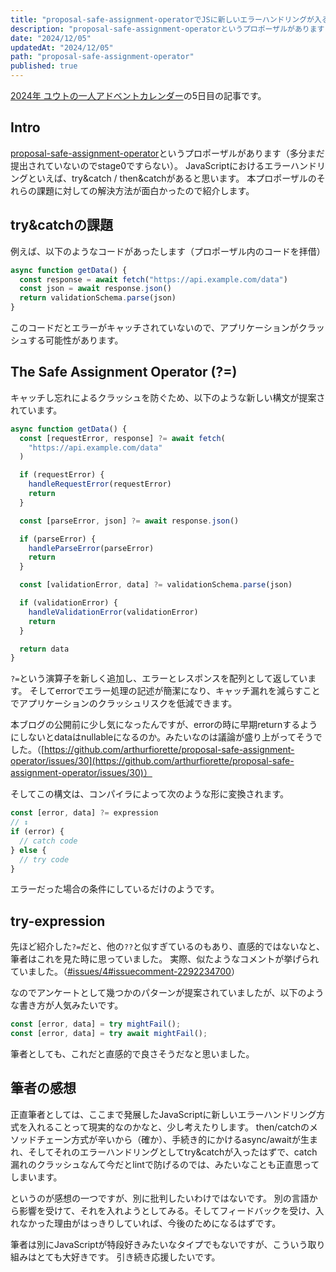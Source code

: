 ```yaml
---
title: "proposal-safe-assignment-operatorでJSに新しいエラーハンドリングが入るかもしれない"
description: "proposal-safe-assignment-operatorというプロポーザルがあります（多分まだ提出されていないのでstage0ですらない）。JavaScriptにおけるエラーハンドリングといえば、try&catch / then&catchがあると思います。本プロポーザルのそれらの課題に対しての解決方法が面白かったので紹介します。"
date: "2024/12/05"
updatedAt: "2024/12/05"
path: "proposal-safe-assignment-operator"
published: true
---
```


[2024年 ユウトの一人アドベントカレンダー](https://adventar.org/calendars/9980)の5日目の記事です。

## Intro

[proposal-safe-assignment-operator](https://github.com/arthurfiorette/proposal-safe-assignment-operator)というプロポーザルがあります（多分まだ提出されていないのでstage0ですらない）。
JavaScriptにおけるエラーハンドリングといえば、try&catch / then&catchがあると思います。
本プロポーザルのそれらの課題に対しての解決方法が面白かったので紹介します。

## try&catchの課題

例えば、以下のようなコードがあったします（プロポーザル内のコードを拝借）

```ts
async function getData() {
  const response = await fetch("https://api.example.com/data")
  const json = await response.json()
  return validationSchema.parse(json)
}
```

このコードだとエラーがキャッチされていないので、アプリケーションがクラッシュする可能性があります。

## The Safe Assignment Operator (?=)

キャッチし忘れによるクラッシュを防ぐため、以下のような新しい構文が提案されています。

```ts
async function getData() {
  const [requestError, response] ?= await fetch(
    "https://api.example.com/data"
  )

  if (requestError) {
    handleRequestError(requestError)
    return
  }

  const [parseError, json] ?= await response.json()

  if (parseError) {
    handleParseError(parseError)
    return
  }

  const [validationError, data] ?= validationSchema.parse(json)

  if (validationError) {
    handleValidationError(validationError)
    return
  }

  return data
}
```

`?=`という演算子を新しく追加し、エラーとレスポンスを配列として返しています。
そしてerrorでエラー処理の記述が簡潔になり、キャッチ漏れを減らすことでアプリケーションのクラッシュリスクを低減できます。

本ブログの公開前に少し気になったんですが、errorの時に早期returnするようにしないとdataはnullableになるのか。みたいなのは議論が盛り上がってそうでした。（[https://github.com/arthurfiorette/proposal-safe-assignment-operator/issues/30](https://github.com/arthurfiorette/proposal-safe-assignment-operator/issues/30)）

そしてこの構文は、コンパイラによって次のような形に変換されます。

```ts
const [error, data] ?= expression
// ↕︎
if (error) {
  // catch code
} else {
  // try code
}
```

エラーだった場合の条件にしているだけのようです。

## try-expression

先ほど紹介した`?=`だと、他の`??`と似すぎているのもあり、直感的ではないなと、筆者はこれを見た時に思っていました。
実際、似たようなコメントが挙げられていました。（[#issues/4#issuecomment-2292234700](https://github.com/arthurfiorette/proposal-safe-assignment-operator/)）

なのでアンケートとして幾つかのパターンが提案されていましたが、以下のような書き方が人気みたいです。

```ts
const [error, data] = try mightFail();
const [error, data] = try await mightFail();
```

筆者としても、これだと直感的で良さそうだなと思いました。

## 筆者の感想

正直筆者としては、ここまで発展したJavaScriptに新しいエラーハンドリング方式を入れることって現実的なのかなと、少し考えたりします。
then/catchのメソッドチェーン方式が辛いから（確か）、手続き的にかけるasync/awaitが生まれ、そしてそれのエラーハンドリングとしてtry&catchが入ったはずで、catch漏れのクラッシュなんて今だとlintで防げるのでは、みたいなことも正直思ってしまいます。

というのが感想の一つですが、別に批判したいわけではないです。
別の言語から影響を受けて、それを入れようとしてみる。そしてフィードバックを受け、入れなかった理由がはっきりしていれば、今後のためになるはずです。

筆者は別にJavaScriptが特段好きみたいなタイプでもないですが、こういう取り組みはとても大好きです。
引き続き応援したいです。